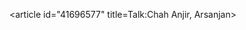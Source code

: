 <article id="41696577" title=Talk:Chah Anjir, Arsanjan>
	<talkpage id="41696577" title="Talk:Chah Anjir, Arsanjan">
{{WikiProjectBannerShell|1=
{{WikiProject Geography|class=stub|importance=low}}
{{WikiProject Iran |importance=|class=stub}}
{{WikiProject Cities|class=stub|importance=low}}
{{Image requested|in=Iran}}
}}
	</talkpage>
</article>